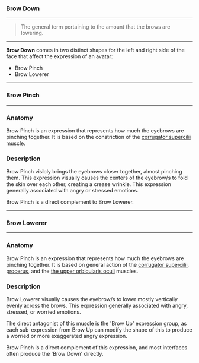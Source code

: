 ### Brow Down

***

> The general term pertaining to the amount 
> that the brows are lowering.

***

**Brow Down** comes in two distinct shapes for the left and right side 
of the face that affect the expression of an avatar:

* Brow Pinch
* Brow Lowerer

***

### Brow Pinch

***

### Anatomy

Brow Pinch is an expression that represents how much the eyebrows 
are pinching together. It is based on the constriction of the 
[corrugator supercilii](https://en.wikipedia.org/wiki/Corrugator_supercilii_muscle) muscle.

### Description

Brow Pinch visibly brings the eyebrows closer together, almost pinching them. 
This expression visually causes the centers of the eyebrow/s to fold the skin 
over each other, creating a crease wrinkle. This expression generally associated with angry or 
stressed emotions.

Brow Pinch is a direct complement to Brow Lowerer.

***

### Brow Lowerer

***

### Anatomy

Brow Pinch is an expression that represents how much the eyebrows 
are pinching together. It is based on general action of the 
[corrugator supercilii](https://en.wikipedia.org/wiki/Depressor_supercilii_muscle), 
[procerus](https://en.wikipedia.org/wiki/Procerus_muscle), and the 
[the upper orbicularis oculi](https://en.wikipedia.org/wiki/Orbicularis_oculi_muscle) muscles.

### Description

Brow Lowerer visually causes the eyebrow/s to lower mostly vertically evenly across the brows.
This expression generally associated with angry, stressed, or worried emotions.

The direct antagonist of this muscle is the 'Brow Up' expression group, as each sub-expression from 
Brow Up can modify the shape of this to produce a worried or more exaggerated angry expression.

Brow Pinch is a direct complement of this expression, and most interfaces often produce the 
'Brow Down' directly.
